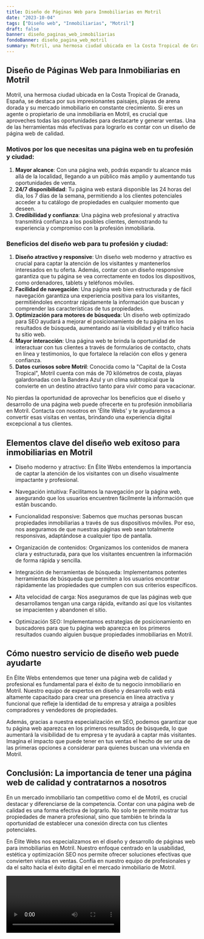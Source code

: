 ```yaml
---
title: Diseño de Páginas Web para Inmobiliarias en Motril
date: "2023-10-04"
tags: ["Diseño web", "Inmobiliarias", "Motril"]
draft: false
banner: diseño_paginas_web_inmobiliarias
fondoBanner: diseño_pagina_web_motril
summary: Motril, una hermosa ciudad ubicada en la Costa Tropical de Granada, España, se destaca por sus impresionantes paisajes, playas de arena dorada y su mercado inmobiliario en constante crecimiento. Si eres un agente o propietario de una inmobiliaria en Motril, es crucial que aproveches todas las oportunidades para destacarte y generar ventas. Una de las herramientas más efectivas para lograrlo es contar con un diseño de página web de calidad.
---
```



## Diseño de Páginas Web para Inmobiliarias en Motril

Motril, una hermosa ciudad ubicada en la Costa Tropical de Granada, España, se destaca por sus impresionantes paisajes, playas de arena dorada y su mercado inmobiliario en constante crecimiento. Si eres un agente o propietario de una inmobiliaria en Motril, es crucial que aproveches todas las oportunidades para destacarte y generar ventas. Una de las herramientas más efectivas para lograrlo es contar con un diseño de página web de calidad.

### Motivos por los que necesitas una página web en tu profesión y ciudad:

1. **Mayor alcance**: Con una página web, podrás expandir tu alcance más allá de la localidad, llegando a un público más amplio y aumentando tus oportunidades de venta.
2. **24/7 disponibilidad**: Tu página web estará disponible las 24 horas del día, los 7 días de la semana, permitiendo a los clientes potenciales acceder a tu catálogo de propiedades en cualquier momento que deseen.
3. **Credibilidad y confianza**: Una página web profesional y atractiva transmitirá confianza a los posibles clientes, demostrando tu experiencia y compromiso con la profesión inmobiliaria.

### Beneficios del diseño web para tu profesión y ciudad:

1. **Diseño atractivo y responsive**: Un diseño web moderno y atractivo es crucial para captar la atención de los visitantes y mantenerlos interesados en tu oferta. Además, contar con un diseño responsive garantiza que tu página se vea correctamente en todos los dispositivos, como ordenadores, tablets y teléfonos móviles.
2. **Facilidad de navegación**: Una página web bien estructurada y de fácil navegación garantiza una experiencia positiva para los visitantes, permitiéndoles encontrar rápidamente la información que buscan y comprender las características de tus propiedades.
3. **Optimización para motores de búsqueda**: Un diseño web optimizado para SEO ayudará a mejorar el posicionamiento de tu página en los resultados de búsqueda, aumentando así la visibilidad y el tráfico hacia tu sitio web.
4. **Mayor interacción**: Una página web te brinda la oportunidad de interactuar con tus clientes a través de formularios de contacto, chats en línea y testimonios, lo que fortalece la relación con ellos y genera confianza.
5. **Datos curiosos sobre Motril**: Conocida como la "Capital de la Costa Tropical", Motril cuenta con más de 70 kilómetros de costa, playas galardonadas con la Bandera Azul y un clima subtropical que la convierte en un destino atractivo tanto para vivir como para vacacionar.

No pierdas la oportunidad de aprovechar los beneficios que el diseño y desarrollo de una página web puede ofrecerte en tu profesión inmobiliaria en Motril. Contacta con nosotros en 'Élite Webs' y te ayudaremos a convertir esas visitas en ventas, brindando una experiencia digital excepcional a tus clientes.

<GifSeo />

<Cta />

## Elementos clave del diseño web exitoso para inmobiliarias en Motril

- Diseño moderno y atractivo: En Élite Webs entendemos la importancia de captar la atención de los visitantes con un diseño visualmente impactante y profesional.

- Navegación intuitiva: Facilitamos la navegación por la página web, asegurando que los usuarios encuentren fácilmente la información que están buscando.

- Funcionalidad responsive: Sabemos que muchas personas buscan propiedades inmobiliarias a través de sus dispositivos móviles. Por eso, nos aseguramos de que nuestras páginas web sean totalmente responsivas, adaptándose a cualquier tipo de pantalla.

- Organización de contenidos: Organizamos los contenidos de manera clara y estructurada, para que los visitantes encuentren la información de forma rápida y sencilla.

- Integración de herramientas de búsqueda: Implementamos potentes herramientas de búsqueda que permiten a los usuarios encontrar rápidamente las propiedades que cumplen con sus criterios específicos.

- Alta velocidad de carga: Nos aseguramos de que las páginas web que desarrollamos tengan una carga rápida, evitando así que los visitantes se impacienten y abandonen el sitio.

- Optimización SEO: Implementamos estrategias de posicionamiento en buscadores para que tu página web aparezca en los primeros resultados cuando alguien busque propiedades inmobiliarias en Motril.

## Cómo nuestro servicio de diseño web puede ayudarte

En Élite Webs entendemos que tener una página web de calidad y profesional es fundamental para el éxito de tu negocio inmobiliario en Motril. Nuestro equipo de expertos en diseño y desarrollo web está altamente capacitado para crear una presencia en línea atractiva y funcional que refleje la identidad de tu empresa y atraiga a posibles compradores y vendedores de propiedades.

Además, gracias a nuestra especialización en SEO, podemos garantizar que tu página web aparezca en los primeros resultados de búsqueda, lo que aumentará la visibilidad de tu empresa y te ayudará a captar más visitantes. Imagina el impacto que puede tener en tus ventas el hecho de ser una de las primeras opciones a considerar para quienes buscan una vivienda en Motril.

## Conclusión: La importancia de tener una página web de calidad y contratarnos a nosotros

En un mercado inmobiliario tan competitivo como el de Motril, es crucial destacar y diferenciarse de la competencia. Contar con una página web de calidad es una forma efectiva de lograrlo. No solo te permite mostrar tus propiedades de manera profesional, sino que también te brinda la oportunidad de establecer una conexión directa con tus clientes potenciales.

En Élite Webs nos especializamos en el diseño y desarrollo de páginas web para inmobiliarias en Motril. Nuestro enfoque centrado en la usabilidad, estética y optimización SEO nos permite ofrecer soluciones efectivas que convierten visitas en ventas. Confía en nuestro equipo de profesionales y da el salto hacia el éxito digital en el mercado inmobiliario de Motril.

<Video />

<CtaBot job="Inmobiliarias" city="Motril" />

<Gmaps query="Motril+españa+maps" />
